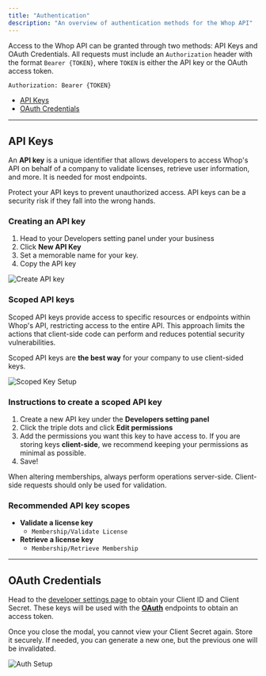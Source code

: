 ```yaml
---
title: "Authentication"
description: "An overview of authentication methods for the Whop API"
---
```


Access to the Whop API can be granted through two methods: API Keys and OAuth Credentials. All requests must include an `Authorization` header with the format `Bearer {TOKEN}`, where `TOKEN` is either the API key or the OAuth access token.

```bash
Authorization: Bearer {TOKEN}
```

- [API Keys](/api-reference/authentication#api-keys)
- [OAuth Credentials](/api-reference/authentication#oauth-credentials)

---

## API Keys

An **API key** is a unique identifier that allows developers to access Whop's API on behalf of a company to validate licenses, retrieve user information, and more. It is needed for most endpoints.

<Warning>
  Protect your API keys to prevent unauthorized access. API keys can be a
  security risk if they fall into the wrong hands.
</Warning>

### Creating an API key

1. Head to your Developers setting panel under your business
2. Click **New API Key**
3. Set a memorable name for your key.
4. Copy the API key

![Create API key](https://dev-docs-weld.vercel.app/newapikey.gif)

### Scoped API keys

Scoped API keys provide access to specific resources or endpoints within Whop's API, restricting access to the entire API. This approach limits the actions that client-side code can perform and reduces potential security vulnerabilities.

Scoped API keys are **the best way** for your company to use client-sided keys.

![Scoped Key Setup](https://i.imgur.com/sbMzXjv.gif)

### Instructions to create a scoped API key

1. Create a new API key under the **Developers setting panel**
2. Click the triple dots and click **Edit permissions**
3. Add the permissions you want this key to have access to. If you are storing keys **client-side**, we recommend keeping your permissions as minimal as possible.
4. Save!

<Warning>
  When altering memberships, always perform operations server-side. Client-side
  requests should only be used for validation.
</Warning>

### Recommended API key scopes

- **Validate a license key**
  - `Membership/Validate License`
- **Retrieve a license key**
  - `Membership/Retrieve Membership`

---

## OAuth Credentials

Head to the [developer settings page](https://dash.whop.com/settings/developer) to obtain your Client ID and Client Secret. These keys will be used with the [**OAuth**](/oauth) endpoints to obtain an access token.

<Warning>
  Once you close the modal, you cannot view your Client Secret again. Store it
  securely. If needed, you can generate a new one, but the previous one will be
  invalidated.
</Warning>

![Auth Setup](https://i.imgur.com/Sqptcno.png)
